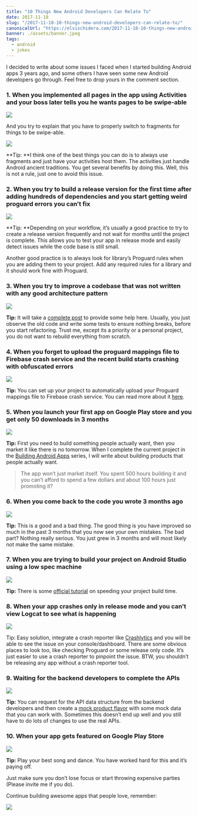 ```yaml
---
title: "10 Things New Android Developers Can Relate To"
date: 2017-11-18
slug: "/2017-11-18-10-things-new-android-developers-can-relate-to/"
canonicalUrl: "https://elvischidera.com/2017-11-18-10-things-new-android-developers-can-relate-to/"
banner: ./assets/banner.jpeg
tags:
  - android
  - jokes
---
```


I decided to write about some issues I faced when I started building Android apps 3 years ago, and some others I have seen some new Android developers go through. Feel free to drop yours in the comment section.

### 1. When you implemented all pages in the app using Activities and your boss later tells you he wants pages to be swipe-able

![](./assets/image1.gif)

And you try to explain that you have to properly switch to fragments for things to be swipe-able.

![](./assets/image2.gif)

**Tip: **I think one of the best things you can do is to always use fragments and just have your activities host them. The activities just handle Android ancient traditions. You get several benefits by doing this. Well, this is not a rule, just one to avoid this issue.

### 2. When you try to build a release version for the first time after adding hundreds of dependencies and you start getting weird proguard errors you can’t fix

![](./assets/image3.jpeg)

**Tip: **Depending on your workflow, it’s usually a good practice to try to create a release version frequently and not wait for months until the project is complete. This allows you to test your app in release mode and easily detect issues while the code base is still small.

Another good practice is to always look for library’s Proguard rules when you are adding them to your project. Add any required rules for a library and it should work fine with Proguard.

### 3. When you try to improve a codebase that was not written with any good architecture pattern

![](./assets/image4.gif)

**Tip:** It will take a [complete post](https://www.google.com.ng/search?q=refactoring+old+code&oq=refactoring+old+code) to provide some help here. Usually, you just observe the old code and write some tests to ensure nothing breaks, before you start refactoring. Trust me, except its a priority or a personal project, you do not want to rebuild everything from scratch.

### 4. When you forget to upload the proguard mappings file to Firebase crash service and the recent build starts crashing with obfuscated errors

![](./assets/image5.gif)

**Tip:** You can set up your project to automatically upload your Proguard mappings file to Firebase crash service. You can read more about it [here](https://firebase.google.com/docs/crash/android).

### 5. When you launch your first app on Google Play store and you get only 50 downloads in 3 months

![](./assets/image6.gif)

**Tip:** First you need to build something people actually want, then you market it like there is no tomorrow. When I complete the current project in the [Building Android Apps](https://android.jlelse.eu/building-a-shazam-clone-part-1-building-android-apps-series-179c2580a094) series, I will write about building products that people actually want.
>  The app won’t just market itself. You spent 500 hours building it and you can’t afford to spend a few dollars and about 100 hours just promoting it?

### 6. When you come back to the code you wrote 3 months ago

![](./assets/image7.jpeg)

**Tip:** This is a good and a bad thing. The good thing is you have improved so much in the past 3 months that you now see your own mistakes. The bad part? Nothing really serious. You just grew in 3 months and will most likely not make the same mistake.

### 7. When you are trying to build your project on Android Studio using a low spec machine

![](./assets/image8.gif)

**Tip:** There is some [official tutorial](https://developer.android.com/studio/build/optimize-your-build.html) on speeding your project build time.

### 8. When your app crashes only in release mode and you can’t view Logcat to see what is happening

![](./assets/image9.gif)

Tip: Easy solution, integrate a crash reporter like [Crashlytics](https://firebase.google.com/docs/crashlytics/) and you will be able to see the issue on your console/dashboard. There are some obvious places to look too, like checking Proguard or some release only code. It’s just easier to use a crash reporter to pinpoint the issue. BTW, you shouldn’t be releasing any app without a crash reporter tool.

### 9. Waiting for the backend developers to complete the APIs

![](./assets/image10.jpeg)

**Tip:** You can request for the API data structure from the backend developers and then create a [mock product flavor](https://android.jlelse.eu/building-a-shazam-clone-part-3-project-setup-building-android-apps-series-41ece86febef) with some mock data that you can work with. Sometimes this doesn’t end up well and you still have to do lots of changes to use the real APIs.

### 10. When your app gets featured on Google Play Store

![](./assets/image11.jpeg)

**Tip:** Play your best song and dance. You have worked hard for this and it’s paying off.

Just make sure you don’t lose focus or start throwing expensive parties (Please invite me if you do).

Continue building awesome apps that people love, remember:

![](./assets/image12.jpeg)